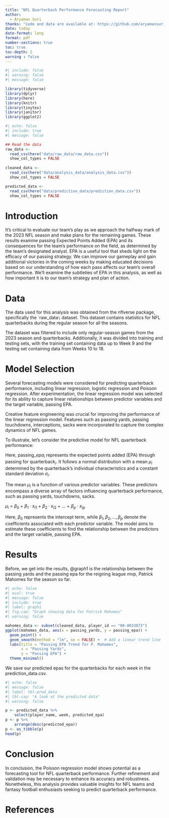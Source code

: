 ```yaml
---
title: "NFL Quarterback Performance Forecasting Report"
author: 
  - Aryaman Suri
thanks: "Code and data are available at: https://github.com/aryamansuri/NFL-PassingEPA"
date: today
date-format: long
format: pdf
number-sections: true
toc: true
toc-depth: 2
warning : false
---
```

```r
#| include: false
#| warning: false
#| message: false

library(tidyverse)
library(dplyr)
library(here)
library(knitr)
library(tinytex)
library(janitor)
library(ggplot2)
```

```r
#| echo: false
#| include: true
#| message: false

## Read the data
raw_data <-
  read_csv(here("data/raw_data/raw_data.csv"))
  show_col_types = FALSE
  
cleaned_data <-
  read_csv(here("data/analysis_data/analysis_data.csv"))
  show_col_types = FALSE

predicted_data <-
  read_csv(here("data/prediction_data/prediction_data.csv"))
  show_col_types = FALSE
```

# Introduction

It's critical to evaluate our team's play as we approach the halfway mark of the 2023 NFL season and make plans for the remaining games. These results examine passing Expected Points Added (EPA) and its consequences for the team's performance on the field, as determined by the team's designated analyst.
EPA is a useful tool that sheds light on the efficacy of our passing strategy. We can improve our gameplay and gain additional victories in the coming weeks by making educated decisions based on our understanding of how each pass affects our team's overall performance.
We'll examine the subtleties of EPA in this analysis, as well as how important it is to our team's strategy and plan of action. 


# Data

The data used for this analysis was obtained from the nflverse package, specifically the \`raw_data`\` dataset. This dataset contains statistics for NFL quarterbacks during the regular season for all the seasons.

The dataset was filtered to include only regular-season games from the 2023 season and quarterbacks. Additionally, it was divided into training and testing sets, with the training set containing data up to Week 9 and the testing set containing data from Weeks 10 to 18.

# Model Selection

Several forecasting models were considered for predicting quarterback performance, including linear regression, logistic regression and Poisson regression. After experimentation, the linear regression model was selected for its ability to capture linear relationships between predictor variables and the target variable, passing EPA.

Creative feature engineering was crucial for improving the performance of the linear regression model. Features such as passing yards, passing touchdowns, interceptions, sacks were incorporated to capture the complex dynamics of NFL games.

To illustrate, let's consider the predictive model for NFL quarterback performance:

\begin{align} 
\text{passing\_epa}_i \sim \mathcal{N}(\mu_i, \sigma)
\end{align}

Here, passing_$epa_i$ represents the expected points added (EPA) through passing for $\text{quarterback}_i$. It follows a normal distribution with a mean $\mu_i$ determined by the quarterback's individual characteristics and a constant standard deviation $\sigma_i$.

The mean $\mu_i$ is a function of various predictor variables. These predictors encompass a diverse array of factors influencing quarterback performance, such as passing yards, touchdowns, sacks.


$\mu_i$ = $\beta_0$ + $\beta_1 \cdot x_{i1}$ + $\beta_2 \cdot x_{i2}$ + $\ldots$ + $\beta_p \cdot x_{ip}$

Here, $\beta_0$ represents the intercept term, while $\beta_1, \beta_2, \ldots, \beta_p$ denote the coefficients associated with each predictor variable. The model aims to estimate these coefficients to find the relationship between the predictors and the target variable, passing EPA.


# Results

Before, we get into the results, @graph1 is the relationship between the passing yards and the passing epa for the reigning league mvp, Patrick Mahomes for the season so far.

```r
#| echo: false
#| eval: true
#| message: false
#| include: true
#| label: graph1
#| fig.cap: "Graph showing data for Patrick Mahomes"
#| warning: false

mahomes_data <- subset(cleaned_data, player_id == "00-0033873")
ggplot(mahomes_data, aes(x = passing_yards, y = passing_epa)) +
  geom_point() +
  geom_smooth(method = "lm", se = FALSE) +  # Add a linear trend line
  labs(title = "Passing EPA Trend for P. Mahomes",
       x = "Passing Yards",
       y = "Passing EPA") +
  theme_minimal()
```

We save our predicted epas for the quarterbacks for each week in the prediction_data.csv. 

```r
#| echo: false
#| message: false
#| label: tbl-pred_data
#| tbl-cap: "A look at the predicted data"
#| warning: false

p <- predicted_data %>% 
    select(player_name, week, predicted_epa)
p <- p %>% 
    arrange(desc(predicted_epa))
p <- as_tibble(p)
head(p)
```

# Conclusion

In conclusion, the Poisson regression model shows potential as a forecasting tool for NFL quarterback performance. Further refinement and validation may be necessary to enhance its accuracy and robustness. Nonetheless, this analysis provides valuable insights for NFL teams and fantasy football enthusiasts seeking to predict quarterback performance.

# References
